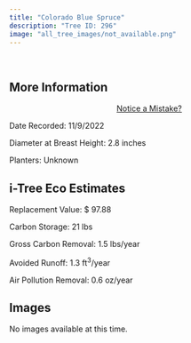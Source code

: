 ```yaml
---
title: "Colorado Blue Spruce"
description: "Tree ID: 296"
image: "all_tree_images/not_available.png"
---
```


<br>

## **More Information**
::: column-margin
<center><a class="button" href="https://forms.gle/W6f5nwYxrM33hF4f7">Notice a Mistake?</a></center>
:::


Date Recorded:  11/9/2022

Diameter at Breast Height:  2.8  inches

Planters:  Unknown

## **i-Tree Eco Estimates**


 Replacement Value: $ 97.88

 Carbon Storage:  21  lbs

 Gross Carbon Removal:  1.5  lbs/year

 Avoided Runoff:  1.3  ft<sup>3</sup>/year

 Air Pollution Removal:  0.6  oz/year

## **Images**

No images available at this time.

